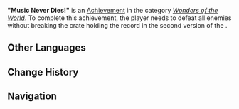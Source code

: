 {{Achievement Infobox
|id           = 84579
|order id     = 4103
|category     = Wonders of the World
|description  = Hand over the intact record to Milu Nui.
|requirements = Defeat all enemies without breaking any crates in the second version of ''[[Prophets of Pop]]''.
|primogems    = 5
|topic        = 
|type         = Commission
|hidden       = 1
|set          = 
|tier         = 
|tiers_total  = 
}}
'''"Music Never Dies!"''' is an [[Achievement]] in the category ''[[Wonders of the World]]''. To complete this achievement, the player needs to defeat all enemies without breaking the crate holding the record in the second version of the {{Quest|Prophets of Pop}}.
<!--
==Gameplay Notes==
* 

==Gallery==
{{Preview
|size=300px
|file=
|caption=
}}

==Video Guides==
{{EVT
|video1   = 
|caption1 = 
}}
-->
==Other Languages==
{{Other Languages
|en       = Music Never Dies!
|zhs      = 音乐不灭！
|zhs_rm   = 
|zht      = 音樂不滅！
|zht_rm   = 
|zh_tl    = 
|ja       = 音楽は不滅だ！
|ja_rm    = Ongaku wa Fumetsu da!
|ja_tl    = Music is Immortal!
|ko       = 불멸의 음악!
|ko_tl    = 
|es       = ¡Que la música no pare, no pare, no!
|es_tl    = Don't Let the Music Stop, Don't Stop, No!
|fr       = La musique ne meurt jamais !
|fr_tl    = Music Never Dies!
|ru       = Музыка бессмертна!
|ru_tl    = Music is Immortal!
|th       = ดนตรีไม่มีวันตาย!
|th_rm    = 
|th_tl    = 
|vi       = Âm Nhạc Bất Diệt!
|vi_tl    = 
|de       = Musik stirbt nie!
|de_tl    = Music Never Dies!
|id       = Musik Tidak Akan Pernah Mati!
|id_tl    = Music Will Never Dies!
|pt       = A Música Nunca Morre!
|pt_tl    = 
|tr       = Müzik Asla Susmaz!
|tr_tl    = 
|it       = La musica non muore mai!
|it_tl    = 
}}

==Change History==
{{Change History|5.0}}
<!--
==References==
{{Reflist}}
-->
==Navigation==
{{Achievement Navbox}}